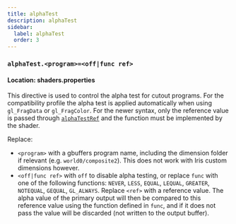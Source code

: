 ```yaml
---
title: alphaTest
description: alphaTest
sidebar:
  label: alphaTest
  order: 3
---
```


### `alphaTest.<program>=<off|func ref>`

#### Location: shaders.properties

This directive is used to control the alpha test for cutout programs. For the compatibility profile the alpha test is applied automatically when using `gl_FragData` or `gl_FragColor`. For the newer syntax, only the reference value is passed through [`alphaTestRef`](/reference/uniforms/general/alphatestref) and the function must be implemented by the shader.

Replace:
- `<program>` with a gbuffers program name, including the dimension folder if relevant (e.g. `world0/composite2`). This does not work with Iris custom dimensions however.
- `<off|func ref>` with `off` to disable alpha testing, or replace `func` with one of the following functions: `NEVER`, `LESS`, `EQUAL`, `LEQUAL`, `GREATER`, `NOTEQUAL`, `GEQUAL`, `GL_ALWAYS`. Replace `<ref>` with a reference value. The alpha value of the primary output will then be compared to this reference value using the function defined in `func`, and if it does not pass the value will be discarded (not written to the output buffer).